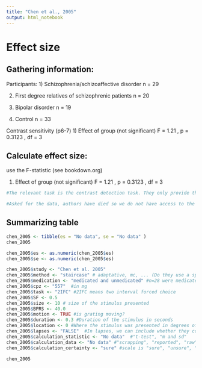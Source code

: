 ```yaml
---
title: "Chen et al., 2005"
output: html_notebook
---
```


# Effect size

## Gathering information:

Participants:
1) Schizophrenia/schizoaffective disorder n = 29

2)  First degree relatives of schizophrenic patients n = 20

3)  Bipolar disorder n = 19

4)  Control n = 33

Contrast sensitivity (p6-7)
1) Effect of group (not significant) F = 1.21 , p = 0.3123 , df = 3

## Calculate effect size:

use the F-statistic (see bookdown.org)

1)  Effect of group (not significant) F = 1.21 , p = 0.3123 , df = 3

```r
#The relevant task is the contrast detection task. They only provide the F for the four groups, so it is not possible to calculate the g for the schizophrenia and control group. We need to ask for the data.

#Asked for the data, authors have died so we do not have access to the data.
```

## Summarizing table

```r
chen_2005 <- tibble(es = "No data", se = "No data" ) 
chen_2005

chen_2005$es <- as.numeric(chen_2005$es)
chen_2005$se <- as.numeric(chen_2005$es)

chen_2005$study <- "Chen et al. 2005"
chen_2005$method <- "staircase" # adaptative, mc, ... (Do they use a special method to display contrast?)
chen_2005$medication <- "medicated and unmedicated" #n=28 were medicated, n=1 unmedicated
chen_2005$cpz <- "557"  #in mg
chen_2005$task <- "2IFC" #2IFC means two interval forced choice
chen_2005$SF <- 0.5
chen_2005$size <- 10 # size of the stimulus presented
chen_2005$BPRS <- 40.0
chen_2005$motion <- TRUE #is grating moving?
chen_2005$duration <- 0.3 #Duration of the stimulus in seconds
chen_2005$location <- 0 #Where the stimulus was presented in degrees of visual angle (fixation = 0)
chen_2005$lapses <- "FALSE"  #In lapses, we can include whether they control for lapses (TRUE) or not (FALSE).
chen_2005$calculation_statistic <- "No data"  #"t-test", "m and sd"
chen_2005$calculation_data <- "No data" #"scrapping", "reported", "raw"
chen_2005$calculation_certainty <- "sure" #scale is "sure", "unsure", "very unsure"

chen_2005
```
